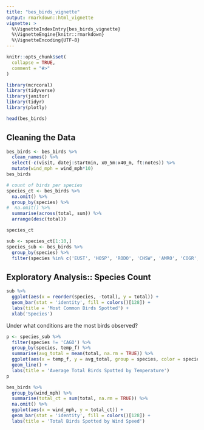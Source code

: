 ```yaml
---
title: "bes_birds_vignette"
output: rmarkdown::html_vignette
vignette: >
  %\VignetteIndexEntry{bes_birds_vignette}
  %\VignetteEngine{knitr::rmarkdown}
  %\VignetteEncoding{UTF-8}
---
```


```r
knitr::opts_chunk$set(
  collapse = TRUE,
  comment = "#>"
)
```

```r
library(mcrcoral)
library(tidyverse)
library(janitor)
library(tidyr)
library(plotly)
```

```r
head(bes_birds)
```
## Cleaning the Data
```r
bes_birds <- bes_birds %>%
  clean_names() %>%
  select(-c(visit, datej:startmin, x0_5m:x40_m, ft:notes)) %>%
  mutate(wind_mph = wind_mph*10)
bes_birds
```
```r
# count of birds per species 
species_ct <- bes_birds %>%
  na.omit() %>%
  group_by(species) %>%
#  na.omit() %>%
  summarise(across(total, sum)) %>%
  arrange(desc(total))

species_ct
```

```r
sub <- species_ct[1:10,]
species_sub <- bes_birds %>%
  group_by(species) %>%
  filter(species %in% c('EUST', 'HOSP', 'RODO', 'CHSW', 'AMRO', 'COGR', 'CAGO', 'MODO', 'NOCA', 'HOFI'))
```
## Exploratory Analysis:: Species Count
```r
sub %>%
  ggplot(aes(x = reorder(species, -total), y = total)) + 
  geom_bar(stat = 'identity', fill = colors()[128]) + 
  labs(title = 'Most Common Birds Spotted') +
  xlab('Species')
```

Under what conditions are the most birds observed?
```r
p <- species_sub %>%
  filter(species != 'CAGO') %>%
  group_by(species, temp_f) %>%
  summarise(avg_total = mean(total, na.rm = TRUE)) %>%
  ggplot(aes(x = temp_f, y = avg_total, group = species, color = species)) + 
  geom_line() +
  labs(title = 'Average Total Birds Spotted by Temperature')
p
```

```r
bes_birds %>%
  group_by(wind_mph) %>%
  summarise(total_ct = sum(total, na.rm = TRUE)) %>%
  na.omit() %>%
  ggplot(aes(x = wind_mph, y = total_ct)) + 
  geom_bar(stat = 'identity', fill = colors()[128]) +
  labs(title = 'Total Birds Spotted by Wind Speed')
```






